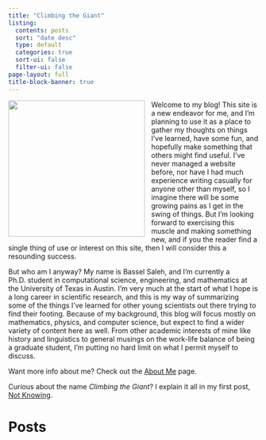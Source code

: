 ```yaml
---
title: "Climbing the Giant"
listing:
  contents: posts
  sort: "date desc"
  type: default
  categories: true
  sort-ui: false
  filter-ui: false
page-layout: full
title-block-banner: true
---
```


<img src="images/firepic_small.jpg" width=275 ALIGN="left" style="padding-right: 10px; padding-bottom: 10px;"/>
Welcome to my blog! This site is a new endeavor for me, and I'm planning to use it as a place to gather my thoughts on things I've learned, have some fun, and hopefully make something that others might find useful. I've never managed a website before, nor have I had much experience writing casually for anyone other than myself, so I imagine there will be some growing pains as I get in the swing of things. But I'm looking forward to exercising this muscle and making something new, and if you the reader find a single thing of use or interest on this site, then I will consider this a resounding success.

But who am I anyway? My name is Bassel Saleh, and I'm currently a Ph.D. student in computational science, engineering, and mathematics at the University of Texas in Austin. I'm very much at the start of what I hope is a long career in scientific research, and this is my way of summarizing some of the things I've learned for other young scientists out there trying to find their footing. Because of my background, this blog will focus mostly on mathematics, physics, and computer science, but expect to find a wider variety of content here as well. From other academic interests of mine like history and linguistics to general musings on the work-life balance of being a graduate student, I'm putting no hard limit on what I permit myself to discuss.

Want more info about me? Check out the [About Me](/about.qmd) page.

Curious about the name *Climbing the Giant*? I explain it all in my first post, [Not Knowing](/posts/not-knowing/2021-05-09-not-knowing.md).

# Posts
